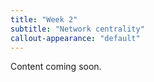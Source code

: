 ```yaml
---
title: "Week 2"
subtitle: "Network centrality"
callout-appearance: "default"
---
```


::: {.callout-note}
Content coming soon.

:::
